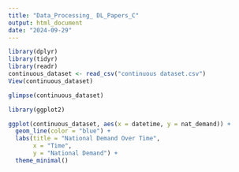 ```yaml
---
title: "Data_Processing_ DL_Papers_C"
output: html_document
date: "2024-09-29"
---
```


```r
library(dplyr)
library(tidyr)
library(readr)
continuous_dataset <- read_csv("continuous dataset.csv")
View(continuous_dataset)
```


```r
glimpse(continuous_dataset)

```

```r
library(ggplot2)

ggplot(continuous_dataset, aes(x = datetime, y = nat_demand)) +
  geom_line(color = "blue") +
  labs(title = "National Demand Over Time", 
       x = "Time", 
       y = "National Demand") +
  theme_minimal()

```


